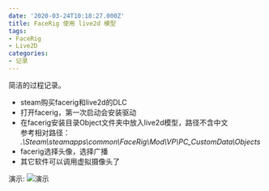 ```yaml
---
date: '2020-03-24T10:18:27.000Z'
title: FaceRig 使用 live2d 模型
tags:
- FaceRig
- Live2D
categories:
- 记录
---
```


简洁的过程记录。

- steam购买facerig和live2d的DLC
- 打开facerig，第一次启动会安装驱动
- 在facerig安装目录Object文件夹中放入live2d模型，路径不含中文  
  参考相对路径： _.\Steam\steamapps\common\FaceRig\Mod\VP\PC_CustomData\Objects_
- facerig选择头像，选择广播
- 其它软件可以调用虚拟摄像头了

演示:
![演示](https://s1.ax1x.com/2020/03/24/8LuRhj.png)